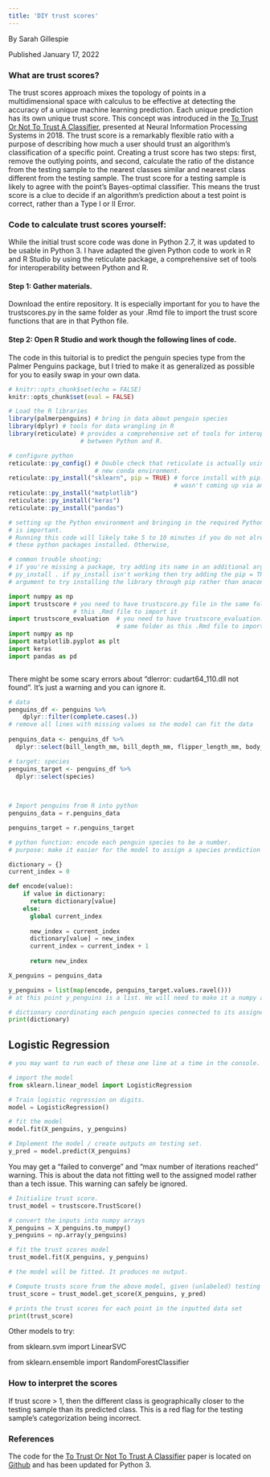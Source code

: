 ```yaml
---
title: 'DIY trust scores'
---
```

By Sarah Gillespie
 
Published January 17, 2022

### What are trust scores?


The trust scores approach mixes the topology of points in a multidimensional space with calculus to be effective at detecting the accuracy of a unique machine learning prediction. Each unique prediction has its own unique trust score. This concept was introduced in the [To Trust Or Not To Trust A Classifier](https://arxiv.org/pdf/1805.11783.pdf), presented at Neural Information Processing Systems in 2018. The trust score is a remarkably flexible ratio with a purpose of describing how much a user should trust an algorithm's classification of a specific point. Creating a trust score has two steps: first, remove the outlying points, and second, calculate the ratio of the distance from the testing sample to the nearest classes similar and nearest class different from the testing sample. The trust score for a testing sample is likely to agree with the point's Bayes-optimal classifier. This means the trust score is a clue to decide if an algorithm's prediction about a test point is correct, rather than a Type I or II Error. 


### Code to calculate trust scores yourself:

While the initial trust score code was done in Python 2.7, it was updated to be usable in Python 3. I have adapted the given Python code to work in R and R Studio by using the reticulate package, a comprehensive set of tools for interoperability between Python and R.


#### Step 1: Gather materials.
Download the entire repository. It is especially important for you to have the trustscores.py in the same folder as your .Rmd file to import the trust score functions that are in that Python file.

#### Step 2: Open R Studio and work though the following lines of code.

The code in this tuitorial is to predict the penguin species type from the Palmer Penguins package, but I tried to make it as generalized as possible for you to easily swap in your own data.

```r
# knitr::opts_chunk$set(echo = FALSE)
knitr::opts_chunk$set(eval = FALSE)

```


```r

# Load the R libraries
library(palmerpenguins) # bring in data about penguin species
library(dplyr) # tools for data wrangling in R
library(reticulate) # provides a comprehensive set of tools for interoperability 
                    # between Python and R.

```


```r
# configure python
reticulate::py_config() # Double check that reticulate is actually using your 
                        # new conda environment.
reticulate::py_install("sklearn", pip = TRUE) # force install with pip. sklearn
                                              # wasn't coming up via anaconda.
reticulate::py_install("matplotlib")
reticulate::py_install("keras")
reticulate::py_install("pandas")

# setting up the Python environment and bringing in the required Python packages 
# is important.
# Running this code will likely take 5 to 10 minutes if you do not already have
# these python packages installed. Otherwise, 

# common trouble shooting:
# if you're missing a package, try adding its name in an additional argument of 
# py_install . if py_install isn't working then try adding the pip = TRUE
# argument to try installing the library through pip rather than anaconda.
```

```python
import numpy as np
import trustscore # you need to have trustscore.py file in the same folder as 
                  # this .Rmd file to import it
import trustscore_evaluation  # you need to have trustscore_evaluation.py in the 
                              # same folder as this .Rmd file to import it
import numpy as np
import matplotlib.pyplot as plt
import keras
import pandas as pd



```

There might be some scary errors about "dlerror: cudart64_110.dll not found". It's just a warning and you can ignore it.

```r

# data
penguins_df <- penguins %>%
    dplyr::filter(complete.cases(.))
# remove all lines with missing values so the model can fit the data
 
penguins_data <- penguins_df %>%
  dplyr::select(bill_length_mm, bill_depth_mm, flipper_length_mm, body_mass_g)

# target: species
penguins_target <- penguins_df %>%
  dplyr::select(species)
  
  
```


```python
# Import penguins from R into python
penguins_data = r.penguins_data

penguins_target = r.penguins_target
```

```python
# python function: encode each penguin species to be a number.
# purpose: make it easier for the model to assign a species prediction and its trust score

dictionary = {}
current_index = 0

def encode(value):
    if value in dictionary:
      return dictionary[value]
    else:
      global current_index
      
      new_index = current_index
      dictionary[value] = new_index
      current_index = current_index + 1
      
      return new_index

X_penguins = penguins_data

y_penguins = list(map(encode, penguins_target.values.ravel()))
# at this point y_penguins is a list. We will need to make it a numpy array later.

# dictionary coordinating each penguin species connected to its assigned number
print(dictionary)
```

## Logistic Regression

```python

# you may want to run each of these one line at a time in the console.

# import the model
from sklearn.linear_model import LogisticRegression

# Train logistic regression on digits.
model = LogisticRegression()

# fit the model
model.fit(X_penguins, y_penguins)

# Implement the model / create outputs on testing set.
y_pred = model.predict(X_penguins)
```

You may get a "failed to converge" and "max number of iterations reached" warning. This is about the data not fitting well to the assigned model rather than a tech issue. This warning can safely be ignored.

```python

# Initialize trust score.
trust_model = trustscore.TrustScore()

# convert the inputs into numpy arrays
X_penguins = X_penguins.to_numpy()
y_penguins = np.array(y_penguins)

# fit the trust scores model
trust_model.fit(X_penguins, y_penguins)

# the model will be fitted. It produces no output.
```

```python
# Compute trusts score from the above model, given (unlabeled) testing examples and (hard) model predictions.
trust_score = trust_model.get_score(X_penguins, y_pred)

# prints the trust scores for each point in the inputted data set
print(trust_score)

```


Other models to try:

from sklearn.svm import LinearSVC

from sklearn.ensemble import RandomForestClassifier


### How to interpret the scores

If trust score > 1, then the different class is geographically closer to the testing sample than its predicted class. This is a red flag for the testing sample's categorization being incorrect.

### References

The code for the [To Trust Or Not To Trust A Classifier](https://arxiv.org/pdf/1805.11783.pdf) paper is located on [Github](https://github.com/google/TrustScore) and has been updated for Python 3.
